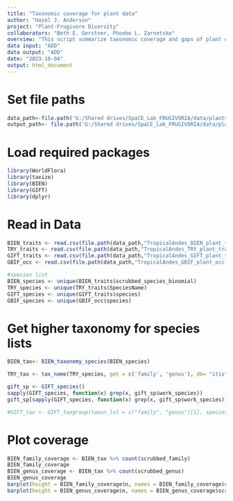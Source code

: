 ```yaml
---
title: "Taxonomic coverage for plant data"
author: "Hazel J. Anderson"
project: "Plant-Frugivore Diversity"
collaborators: "Beth E. Gerstner, Phoebe L. Zarnetske"
overview: "This script summarize taxonomic coverage and gaps of plant data used."
data input: "ADD"
data output: "ADD"
date: "2023-10-04"
output: html_document
---
```


# Set file paths
```r
data_path<-file.path('G:/Shared drives/SpaCE_Lab_FRUGIVORIA/data/plants/L1')
output_path<- file.path('G:/Shared drives/SpaCE_Lab_FRUGIVORIA/data/plants/L2')
```

# Load required packages
```r
library(WorldFlora)
library(taxize)
library(BIEN)
library(GIFT)
library(dplyr)
```

# Read in Data
```r
BIEN_traits <- read.csv(file.path(data_path,"TropicalAndes_BIEN_plant_traits_forest.csv"))
TRY_traits <- read.csv(file.path(data_path,"TropicalAndes_TRY_plant_traits_forestSpecies.csv"))
GIFT_traits <- read.csv(file.path(data_path,"TropicalAndes_GIFT_plant_traits_forest.csv"))
GBIF_occ <- read.csv(file.path(data_path,"TropicalAndes_GBIF_plant_occ.csv"))
```

```r
#species list
BIEN_species <- unique(BIEN_traits$scrubbed_species_binomial)
TRY_species <- unique(TRY_traits$SpeciesName)
GIFT_species <- unique(GIFT_traits$species)
GBIF_species <- unique(GBIF_occ$species)
```

# Get higher taxonomy for species lists
```r
BIEN_tax<- BIEN_taxonomy_species(BIEN_species)
```

```r
TRY_tax <- tax_name(TRY_species, get = c('family', 'genus'), db= "itis")
```


```r
gift_sp <- GIFT_species()
sapply(GIFT_species, function(x) grep(x, gift_sp$work_species))
gift_sp[sapply(GIFT_species, function(x) grep(x, gift_sp$work_species)), ]

#GIFT_tax <- GIFT_taxgroup(taxon_lvl = c("family", "genus")[1], species = GIFT_species)
```

# Plot coverage
```r
BIEN_family_coverage <- BIEN_tax %>% count(scrubbed_family)
BIEN_family_coverage 
BIEN_genus_coverage <- BIEN_tax %>% count(scrubbed_genus) 
BIEN_genus_coverage
barplot(height = BIEN_family_coverage$n, names = BIEN_family_coverage$scrubbed_family, horiz=T, las=1)
barplot(height = BIEN_genus_coverage$n, names = BIEN_genus_coverage$scrubbed_genus, horiz=T, las=1)
```

